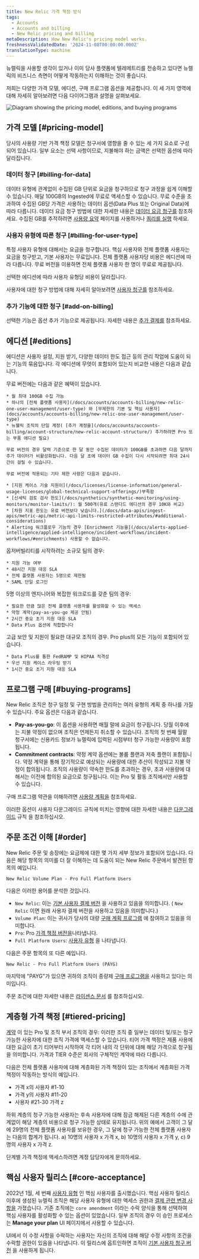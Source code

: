 ```yaml
---
title: New Relic 가격 책정 방식
tags:
  - Accounts
  - Accounts and billing
  - New Relic pricing and billing
metaDescription: How New Relic's pricing model works.
freshnessValidatedDate: '2024-11-08T00:00:00.000Z'
translationType: machine
---
```


뉴렐릭을 사용할 생각이 있거나 이미 당사 플랫폼에 텔레메트리를 전송하고 있다면 뉴렐릭의 비즈니스 측면이 어떻게 작동하는지 이해하는 것이 좋습니다.

저희는 다양한 가격 모델, 에디션, 구매 프로그램 옵션을 제공합니다. 이 세 가지 영역에 대해 자세히 알아보려면 다음 다이어그램과 설명을 살펴보세요.

<img title="Diagram showing the pricing model, editions, and buying programs" alt="Diagram showing the pricing model, editions, and buying programs" src="/images/accounts_diagram_pricing-diagram.webp" />

## 가격 모델 [#pricing-model]

당사의 사용량 기반 가격 책정 모델은 청구서에 영향을 줄 수 있는 세 가지 요소로 구성되어 있습니다. 일부 요소는 선택 사항이므로, 지불해야 하는 금액은 선택한 옵션에 따라 달라집니다.

### 데이터 청구 [#billing-for-data]

데이터 유형에 관계없이 수집된 GB 단위로 요금을 청구하므로 청구 과정을 쉽게 이해할 수 있습니다. 매달 100GB의 Ingested에 무료로 액세스할 수 있습니다. 무료 수준을 초과하여 수집된 GB당 가격은 사용하는 데이터 옵션(Data Plus 또는 Original Data)에 따라 다릅니다. 데이터 요금 청구 방법에 대한 자세한 내용은 [데이터 요금 청구를](/docs/accounts/accounts-billing/new-relic-one-pricing-billing/data-ingest-billing) 참조하세요. 수집된 GB를 추적하려면 [사용량 요약](/docs/accounts/accounts-billing/new-relic-one-pricing-billing/usage-ui) 페이지를 사용하거나 [쿼리를 실행](/docs/accounts/accounts-billing/new-relic-one-pricing-billing/usage-queries-alerts) 하세요.

### 사용자 유형에 따른 청구 [#billing-for-user-type]

특정 사용자 유형에 대해서는 요금을 청구합니다. 핵심 사용자와 전체 플랫폼 사용자는 요금을 청구받고, 기본 사용자는 무료입니다. 전체 플랫폼 사용자당 비용은 에디션에 따라 다릅니다. 무료 버전을 이용하면 전체 플랫폼 사용자 한 명이 무료로 제공됩니다.

<Callout variant="tip">
  선택한 에디션에 따라 사용자 유형당 비용이 달라집니다.
</Callout>

사용자에 대한 청구 방법에 대해 자세히 알아보려면 [사용자 청구를](/docs/accounts/accounts-billing/new-relic-one-pricing-billing/user-count-billing) 참조하세요.

### 추가 기능에 대한 청구 [#add-on-billing]

선택한 기능은 옵션 추가 기능으로 제공됩니다. 자세한 내용은 [추가 결제를](/docs/accounts/accounts-billing/new-relic-one-pricing-billing/add-on-billing) 참조하세요.

## 에디션 [#editions]

에디션은 사용자 설정, 지원 받기, 다양한 데이터 한도 접근 등의 관리 작업에 도움이 되는 기능의 묶음입니다. 각 에디션에 무엇이 포함되어 있는지 비교한 내용은 다음과 같습니다.

<CollapserGroup>
  <Collapser id="free-edition" title="무료">
    무료 버전에는 다음과 같은 혜택이 있습니다.

    * 월 최대 100GB 수집 가능
    * 하나의 [전체 플랫폼 사용자](/docs/accounts/accounts-billing/new-relic-one-user-management/user-type) 와 [무제한의 기본 및 핵심 사용자](docs/accounts/accounts-billing/new-relic-one-user-management/user-type)
    * 뉴웰릭 조직의 단일 계정( [추가 계정을](/docs/accounts/accounts-billing/account-structure/new-relic-account-structure/) 추가하려면 Pro 또는 부품 에디션 필요)

    무료 버전의 경우 달력 기준으로 한 달 동안 수집된 데이터가 100GB를 초과하면 다음 달까지 추가 데이터가 비활성화됩니다. 다음 달 초에 데이터 GB 수집이 다시 시작되려면 최대 24시간이 걸릴 수 있습니다.

    무료 버전에 적용되는 기타 제한 사항은 다음과 같습니다.

    * [지원 케이스 기술 지원이](/docs/licenses/license-information/general-usage-licenses/global-technical-support-offerings/)부족함
    * [신세틱 검토 검사 한도](/docs/synthetics/synthetic-monitoring/using-monitors/monitor-limits/): 월 500개(유료 스탠다드 에디션의 경우 10K와 비교)
    * [차원 지표 한도는 유료 버전보다 낮습니다.](/docs/data-apis/ingest-apis/metric-api/metric-api-limits-restricted-attributes/#additional-considerations)
    * Alerting 워크플로우 기능의 경우 [Enrichment 기능을](/docs/alerts-applied-intelligence/applied-intelligence/incident-workflows/incident-workflows/#enrichments) 사용할 수 없습니다.
  </Collapser>

  <Collapser id="standard-edition" title="기준">
    옵저버빌리티를 시작하려는 소규모 팀의 경우:

    * 지원 가능 여부
    * 48시간 지원 대응 SLA
    * 전체 플랫폼 사용자는 5명으로 제한됨
    * SAML 단일 로그인
  </Collapser>

  <Collapser id="pro-edition" title="찬성">
    5명 이상의 엔지니어와 복잡한 워크로드를 갖춘 팀의 경우:

    * 필요한 만큼 많은 전체 플랫폼 사용자를 활성화할 수 있는 액세스
    * 약정 계약(pay-as-you-go 제공 안됨)
    * 2시간 중요 초기 지원 대응 SLA
    * Data Plus 옵션에 적합합니다
  </Collapser>

  <Collapser id="enterprise-edition" title="기업">
    고급 보안 및 지원이 필요한 대규모 조직의 경우. Pro plus의 모든 기능이 포함되어 있습니다.

    * Data Plus를 통한 FedRAMP 및 HIPAA 적격성
    * 우선 지원 케이스 라우팅 받기
    * 1시간 중요 초기 지원 대응 SLA
  </Collapser>
</CollapserGroup>

## 프로그램 구매 [#buying-programs]

New Relic 조직은 청구 일정 및 구현 방법을 관리하는 여러 유형의 계획 중 하나를 가질 수 있습니다. 주요 옵션은 다음과 같습니다.

* <DNT>**Pay-as-you-go**</DNT>: 이 옵션을 사용하면 매월 말에 요금이 청구됩니다. 당월 이후에는 지불 약정이 없으며 조직은 언제든지 취소할 수 있습니다. 조직의 첫 번째 월말 청구서에는 신용카드 정보가 뉴렐릭에 입력된 시점부터 청구 가능한 사용량이 포함됩니다.
* <DNT>**Commitment contracts**</DNT>: 약정 계약 옵션에는 볼륨 플랜과 저축 플랜이 포함됩니다. 약정 계약을 통해 장기적으로 예상되는 사용량에 대한 추산이 작성되고 지불 약정이 합의됩니다. 조직의 사용량이 약속한 한도를 초과하는 경우, 초과 사용량에 대해서는 이전에 합의된 요금으로 청구됩니다. 이는 Pro 및 활동 조직에서만 사용할 수 있습니다.

구매 프로그램 약관을 이해하려면 [사용량 계획을](/docs/licenses/license-information/usage-plans/new-relic-usage-plan) 참조하세요.

이러한 옵션이 사용자 다운그레이드 규칙에 미치는 영향에 대한 자세한 내용은 [다운그레이드](/docs/accounts/accounts-billing/new-relic-one-pricing-billing/user-count-billing#user-downgrade-rules) 규칙 을 참조하십시오.

## 주문 조건 이해 [#order]

New Relic 주문 및 송장에는 요금제에 대한 몇 가지 세부 정보가 포함되어 있습니다. 다음은 해당 항목의 의미를 더 잘 이해하는 데 도움이 되는 New Relic 주문에서 발견된 항목의 예입니다.

```
New Relic Volume Plan - Pro Full Platform Users
```

다음은 이러한 용어를 분석한 것입니다.

* `New Relic`: 이는 [기본 사용자 결제 버전](/docs/accounts/accounts-billing/new-relic-one-pricing-billing/user-count-billing/#pricing-versions) 을 사용하고 있음을 의미합니다. ( `New Relic` 이면 원래 사용자 결제 버전을 사용하고 있음을 의미합니다.)
* `Volume Plan`: 이는 귀사가 당사의 대량 [구매 계획 프로그램](#buying-programs) 에 참여하고 있음을 의미합니다.
* `Pro`: Pro [가격 책정 버전을](#editions)나타냅니다.
* `Full Platform Users`: [사용자 유형](/docs/accounts/accounts-billing/new-relic-one-user-management/user-type) 을 나타냅니다.

다음은 주문 항목의 또 다른 예입니다.

```
New Relic - Pro Full Platform Users (PAYG)
```

마지막에 &quot;PAYG&quot;가 있으면 귀하의 조직이 종량제 [구매 프로그램을](#usage-plans) 사용하고 있다는 의미입니다.

주문 조건에 대한 자세한 내용은 [라이센스 문서](/docs/licenses/license-information/usage-plans/new-relic-one-usage-plan-descriptions) 를 참조하십시오.

## 계층형 가격 책정 [#tiered-pricing]

[계약](#buying-programs) 이 있는 Pro 및 조직 부서 조직의 경우: 이러한 조직 중 일부는 데이터 및/또는 청구 가능한 사용자에 대한 조직 가격에 액세스할 수 있습니다. 티어 가격 책정은 제품 사용에 대한 요금이 초기 티어부터 시작하여 각 티어 내의 각 단위에 대해 해당 가격으로 청구됨을 의미합니다. 가격과 TIER 수준은 회사의 구체적인 계약에 따라 다릅니다.

다음은 전체 플랫폼 사용자에 대해 계층화된 가격 책정이 있는 조직에서 계층화된 가격 책정이 작동하는 방식의 예입니다.

* 가격 x의 사용자 #1-10
* 가격 y의 사용자 #11-20
* 사용자 #21-30 가격 z

하위 계층의 청구 가능한 사용자는 후속 사용자에 대해 잠금 해제된 다른 계층의 수에 관계없이 해당 계층의 비용으로 청구 가능한 상태로 유지됩니다. 위의 예에서 고객이 그 달에 29명의 전체 플랫폼 사용자를 보유한 경우, 그 달에 청구 가능한 전체 플랫폼 사용자는 다음의 합계가 됩니다. a) 10명의 사용자 x 가격 x, b) 10명의 사용자 x 가격 y, c) 9명의 사용자 x 가격 z.

단계별 가격 책정에 액세스하려면 계정 담당자에게 문의하세요.

## 핵심 사용자 릴리스 [#core-acceptance]

2022년 1월, 세 번째 [사용자 유형](/docs/accounts/accounts-billing/new-relic-one-user-management/user-type) 인 핵심 사용자를 출시했습니다. 핵심 사용자 릴리스 이후에 생성된 뉴렐릭 조직은 해당 사용자 유형에 대한 액세스 권한과 [결제 관련 변경 사항을](/docs/accounts/accounts-billing/new-relic-one-pricing-billing/user-count-billing/#pricing-versions) 가졌습니다. 기존 조직에는 `core amendment` 이라는 수락 양식을 통해 선택하여 핵심 사용자를 활성화할 수 있는 옵션이 있었습니다. 일부 조직의 경우 이 승인 프로세스는 <DNT>**Manage your plan**</DNT> UI 페이지에서 사용할 수 있습니다.

UI에서 이 수정 사항을 수락하는 사용자는 자신의 조직에 대해 해당 수정 사항의 조건을 수락할 권한이 있음을 나타냅니다. 이 릴리스에 옵트인하면 조직이 [기본 사용자 청구 버전](/docs/accounts/accounts-billing/new-relic-one-pricing-billing/user-count-billing/#pricing-versions) 을 사용하게 됩니다.